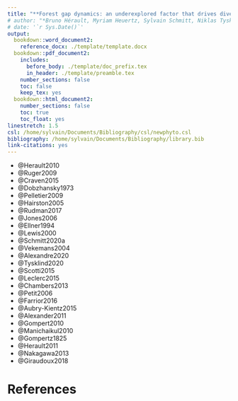 ```yaml
---
title: "**Forest gap dynamics: an underexplored factor that drives divergent adaptive growth strategies within tropical tree species**"
# author: "*Bruno Hérault, Myriam Heuertz, Sylvain Schmitt, Niklas Tysklind*"
# date: '`r Sys.Date()`'
output: 
  bookdown::word_document2:
    reference_docx: ./template/template.docx
  bookdown::pdf_document2:
    includes:
      before_body: ./template/doc_prefix.tex
      in_header: ./template/preamble.tex
    number_sections: false
    toc: false
    keep_tex: yes
  bookdown::html_document2:
    number_sections: false  
    toc: true
    toc_float: yes
linestretch: 1.5
csl: /home/sylvain/Documents/Bibliography/csl/newphyto.csl
bibliography: /home/sylvain/Documents/Bibliography/library.bib
link-citations: yes
---
```



* @Herault2010
* @Ruger2009
* @Craven2015
* @Dobzhansky1973
* @Pelletier2009
* @Hairston2005
* @Rudman2017
* @Jones2006
* @Ellner1994
* @Lewis2000
* @Schmitt2020a
* @Vekemans2004
* @Alexandre2020
* @Tysklind2020
* @Scotti2015
* @Leclerc2015
* @Chambers2013
* @Petit2006
* @Farrior2016
* @Aubry-Kientz2015
* @Alexander2011
* @Gompert2010
* @Manichaikul2010
* @Gompertz1825
* @Herault2011
* @Nakagawa2013
* @Giraudoux2018

# References